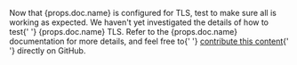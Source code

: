 <p>
  Now that {props.doc.name} is configured for TLS, test to make sure all is
  working as expected. We haven't yet investigated the details of how to test{' '}
  {props.doc.name} TLS. Refer to the {props.doc.name} documentation for more
  details, and feel free to{' '}
  <a href="https://github.com/smallstep/practicalzt">contribute this content</a>{' '}
  directly on GitHub.
</p>

